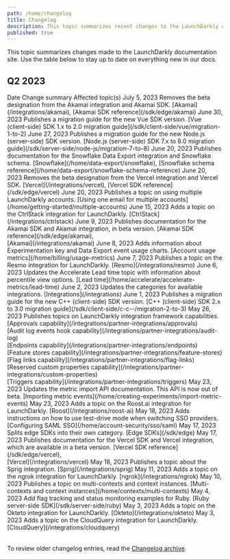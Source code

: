 ```yaml
---
path: /home/changelog
title: Changelog
description: This topic summarizes recent changes to the LaunchDarkly documentation.
published: true
---
```


This topic summarizes changes made to the LaunchDarkly documentation site. Use the table below to stay up to date on everything new in our docs.

## Q2 2023

<Table>
  <TableHeader>
    <TableHeadCell>Date</TableHeadCell>
    <TableHeadCell>Change summary</TableHeadCell>
    <TableHeadCell>Affected topic(s)</TableHeadCell>
  </TableHeader>
  <TableBody>
  <TableRow>
    <TableCell>July 5, 2023</TableCell>
    <TableCell>Removes the beta designation from the Akamai integration and Akamai SDK.</TableCell>
    <TableCell>[Akamai](/integrations/akamai), [Akamai SDK reference](/sdk/edge/akamai)</TableCell>
  </TableRow>
  <TableRow>
    <TableCell>June 30, 2023</TableCell>
    <TableCell>Publishes a migration guide for the new Vue SDK version.</TableCell>
    <TableCell>[Vue (client-side) SDK 1.x to 2.0 migration guide](/sdk/client-side/vue/migration-1-to-2)</TableCell>
  </TableRow>
  <TableRow>
    <TableCell>June 27, 2023</TableCell>
    <TableCell>Publishes a migration guide for the new Node.js (server-side) SDK version.</TableCell>
    <TableCell>[Node.js (server-side) SDK 7.x to 8.0 migration guide](/sdk/server-side/node-js/migration-7-to-8)</TableCell>
  </TableRow>
  <TableRow>
    <TableCell>June 20, 2023</TableCell>
    <TableCell>Publishes documentation for the Snowflake Data Export integration and Snowflake schema.</TableCell>
    <TableCell>[Snowflake](/home/data-export/snowflake), [Snowflake schema reference](/home/data-export/snowflake-schema-reference)</TableCell>
  </TableRow>
  <TableRow>
    <TableCell>June 20, 2023</TableCell>
    <TableCell>Removes the beta designation from the Vercel integration and Vercel SDK.</TableCell>
    <TableCell>[Vercel](/integrations/vercel), [Vercel SDK reference](/sdk/edge/vercel)</TableCell>
  </TableRow>
  <TableRow>
    <TableCell>June 20, 2023</TableCell>
    <TableCell>Publishes a topic on using multiple LaunchDarkly accounts.</TableCell>
    <TableCell>[Using one email for multiple accounts](/home/getting-started/multiple-accounts)</TableCell>
  </TableRow>
  <TableRow>
    <TableCell>June 15, 2023</TableCell>
    <TableCell>Adds a topic on the CtrlStack integration for LaunchDarkly.</TableCell>
    <TableCell>[CtrlStack](/integrations/ctrlstack)</TableCell>
  </TableRow>
  <TableRow>
    <TableCell>June 9, 2023</TableCell>
    <TableCell>Publishes documentation for the Akamai SDK and Akamai integration, in beta version.</TableCell>
    <TableCell>[Akamai SDK reference](/sdk/edge/akamai),<br/> [Akamai](/integrations/akamai)</TableCell>
  </TableRow>
  <TableRow>
    <TableCell>June 8, 2023</TableCell>
    <TableCell>Adds information about Experimentation key and Data Export event usage charts.</TableCell>
    <TableCell>[Account usage metrics](/home/billing/usage-metrics)</TableCell>
  </TableRow>
  <TableRow>
    <TableCell>June 7, 2023</TableCell>
    <TableCell>Publishes a topic on the Resmo integration for LaunchDarkly.</TableCell>
    <TableCell>[Resmo](/integrations/resmo)</TableCell>
  </TableRow>
  <TableRow>
    <TableCell>June 6, 2023</TableCell>
    <TableCell>Updates the Accelerate Lead time topic with information about percentile view options.</TableCell>
    <TableCell>[Lead time](/home/accelerate/accelerate-metrics/lead-time)</TableCell>
  </TableRow>
  <TableRow>
    <TableCell>June 2, 2023</TableCell>
    <TableCell>Updates the categories for available integrations.</TableCell>
    <TableCell>[Integrations](/integrations)</TableCell>
  </TableRow>
  <TableRow>
    <TableCell>June 1, 2023</TableCell>
    <TableCell>Publishes a migration guide for the new C++ (client-side) SDK version.</TableCell>
    <TableCell>[C++ (client-side) SDK 2.x to 3.0 migration guide](/sdk/client-side/c-c--/migration-2-to-3)</TableCell>
  </TableRow>
    <TableRow>
      <TableCell>May 26, 2023</TableCell>
      <TableCell>Publishes topics on LaunchDarkly integration framework capabilities.</TableCell>
      <TableCell>
        [Approvals capability](/integrations/partner-integrations/approvals)
        <br />
        [Audit log events hook capability](/integrations/partner-integrations/audit-log)
        <br />
        [Endpoints capability](/integrations/partner-integrations/endpoints)
        <br />
        [Feature stores capability](/integrations/partner-integrations/feature-stores)
        <br />
        [Flag links capability](/integrations/partner-integrations/flag-links)
        <br />
        [Reserved custom properties capability](/integrations/partner-integrations/custom-properties)
        <br />
        [Triggers capability](/integrations/partner-integrations/triggers)
      </TableCell>
    </TableRow>
    <TableRow>
      <TableCell>May 23, 2023</TableCell>
      <TableCell>Updates the metric import API documentation. This API is now out of beta.</TableCell>
      <TableCell>
        [Importing metric events](/home/creating-experiments/import-metric-events)
      </TableCell>
    </TableRow>
    <TableRow>
      <TableCell>May 23, 2023</TableCell>
      <TableCell>Adds a topic on the Roost.ai integration for LaunchDarkly.</TableCell>
      <TableCell>
        [Roost](/integrations/roost-ai)
      </TableCell>
    </TableRow>
    <TableRow>
      <TableCell>May 18, 2023</TableCell>
      <TableCell>Adds instructions on how to use test-drive mode when switching SSO providers.</TableCell>
      <TableCell>
        [Configuring SAML SSO](/home/account-security/sso/saml)
      </TableCell>
    </TableRow>
    <TableRow>
      <TableCell>May 17, 2023</TableCell>
      <TableCell>Splits edge SDKs into their own category.</TableCell>
      <TableCell>
        [Edge SDKs](/sdk/edge)
      </TableCell>
    </TableRow>
    <TableRow>
      <TableCell>May 17, 2023</TableCell>
      <TableCell>
        Publishes documentation for the Vercel SDK and Vercel integration, which are available in a beta version.
      </TableCell>
      <TableCell>
        [Vercel SDK reference](/sdk/edge/vercel),<br /> [Vercel](/integrations/vercel)
      </TableCell>
    </TableRow>
    <TableRow>
      <TableCell>May 16, 2023</TableCell>
      <TableCell>Publishes a topic about the Sprig integration.</TableCell>
      <TableCell>
        [Sprig](/integrations/sprig)
      </TableCell>
    </TableRow>
    <TableRow>
      <TableCell>May 11, 2023</TableCell>
      <TableCell>Adds a topic on the ngrok integration for LaunchDarkly.</TableCell>
      <TableCell>
        [ngrok](/integrations/ngrok)
      </TableCell>
    </TableRow>
    <TableRow>
      <TableCell>May 10, 2023</TableCell>
      <TableCell>Publishes a topic on multi-contexts and context instances.</TableCell>
      <TableCell>
        [Multi-contexts and context instances](/home/contexts/multi-contexts)
      </TableCell>
    </TableRow>
    <TableRow>
      <TableCell>May 4, 2023</TableCell>
      <TableCell>Add flag tracking and status monitoring examples for Ruby.</TableCell>
      <TableCell>
        [Ruby server-side SDK](/sdk/server-side/ruby)
      </TableCell>
    </TableRow>
    <TableRow>
      <TableCell>May 3, 2023</TableCell>
      <TableCell>Adds a topic on the Okteto integration for LaunchDarkly.</TableCell>
      <TableCell>
        [Okteto](/integrations/okteto)
      </TableCell>
    </TableRow>
    <TableRow>
      <TableCell>May 3, 2023</TableCell>
      <TableCell>Adds a topic on the CloudQuery integration for LaunchDarkly.</TableCell>
      <TableCell>
        [CloudQuery](/integrations/cloudquery)
      </TableCell>
    </TableRow>
  </TableBody>
</Table>

To review older changelog entries, read the [Changelog archive](/home/changelog/archive).
